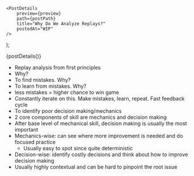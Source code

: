 

    <PostDetails
        preview={preview}
        path={postPath}
        title="Why Do We Analyze Replays?"
        postedAt="WIP"
    />
);

<Fragment>{postDetails()}</Fragment>

- Replay analysis from first principles
- Why?
 - To find mistakes. Why?
  - To learn from mistakes. Why?
   - less mistakes = higher chance to win game
   - Constantly iterate on this. Make mistakes, learn, repeat. Fast feedback cycle
 - To identify poor decision making/mechanics
  - 2 core components of skill are mechanics and decision making
  - After base level of mechanical skill, decision making is usually the most important
  - Mechanics-wise: can see where more improvement is needed and do focused practice
    - Usually easy to spot since quite deterministic
  - Decision-wise: identify costly decisions and think about how to improve decision making
   - Usually highly contextual and can be hard to pinpoint the root issue
